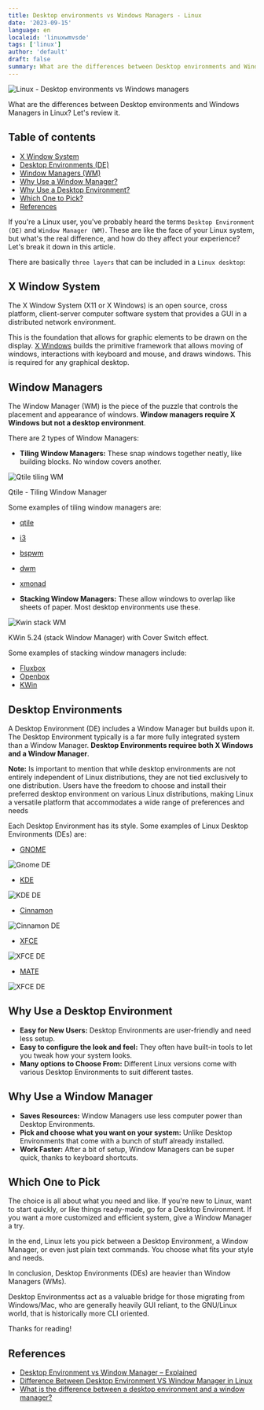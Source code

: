 ```yaml
---
title: Desktop environments vs Windows Managers - Linux
date: '2023-09-15'
language: en
localeid: 'linuxwmvsde'
tags: ['linux']
author: 'default'
draft: false
summary: What are the differences between Desktop environments and Windows Managers in Linux? Let's review it.
---
```


<div className="flex justify-center">
  <div className="w-full max-w-screen-md overflow-hidden">
    <img
      src="/static/images/2023-09-15-linux-desktop-environments-vs-window-managers/budgie-desktop.jpg"
      alt="Linux - Desktop environments vs Windows managers"
      className="mx-auto"
    />
  </div>
</div>

What are the differences between Desktop environments and Windows Managers in Linux? Let's review it.

## Table of contents

- [X Window System](#x-window-system)
- [Desktop Environments (DE)](#desktop-environments)
- [Window Managers (WM)](#window-managers)
- [Why Use a Window Manager?](#why-use-a-window-manager)
- [Why Use a Desktop Environment?](#why-use-a-desktop-environment)
- [Which One to Pick?](#which-one-to-pick)
- [References](#references)

If you're a Linux user, you've probably heard the terms `Desktop Environment (DE)` and `Window Manager (WM)`. These are like the face of your Linux system, but what's the real difference, and how do they affect your experience? Let's break it down in this article.

There are basically `three layers` that can be included in a `Linux desktop`:

## X Window System

The X Window System (X11 or X Windows) is an open source, cross platform, client-server computer software system that provides a GUI in a distributed network environment.

This is the foundation that allows for graphic elements to be drawn on the display. [X Windows](https://en.wikipedia.org/wiki/X_Window_System) builds the primitive framework that allows moving of windows, interactions with keyboard and mouse, and draws windows. This is required for any graphical desktop.

## Window Managers

The Window Manager (WM) is the piece of the puzzle that controls the placement and appearance of windows. **Window managers require X Windows but not a desktop environment**.

There are 2 types of Window Managers:

- **Tiling Window Managers:** These snap windows together neatly, like building blocks. No window covers another.

![Qtile tiling WM](/static/images/2023-09-15-linux-desktop-environments-vs-window-managers/qtile_tiling_WM.png)

Qtile - Tiling Window Manager

Some examples of tiling window managers are:

- [qtile](https://qtile.org/)
- [i3](https://i3wm.org/)
- [bspwm](https://github.com/baskerville/bspwm)
- [dwm](https://dwm.suckless.org/)
- [xmonad](https://xmonad.org/)

- **Stacking Window Managers:** These allow windows to overlap like sheets of paper. Most desktop environments use these.

![Kwin stack WM](/static/images/2023-09-15-linux-desktop-environments-vs-window-managers/kwin_stacl_WM.png)

KWin 5.24 (stack Window Manager) with Cover Switch effect.

Some examples of stacking window managers include:

- [Fluxbox](http://fluxbox.org/)
- [Openbox](http://openbox.org/wiki/Main_Page)
- [KWin](https://en.wikipedia.org/wiki/KWin)

## Desktop Environments

A Desktop Environment (DE) includes a Window Manager but builds upon it. The Desktop Environment typically is a far more fully integrated system than a Window Manager. **Desktop Environments requiree both X Windows and a Window Manager**.

**Note:** Is important to mention that while desktop environments are not entirely independent of Linux distributions, they are not tied exclusively to one distribution. Users have the freedom to choose and install their preferred desktop environment on various Linux distributions, making Linux a versatile platform that accommodates a wide range of preferences and needs

Each Desktop Environment has its style. Some examples of Linux Desktop Environments (DEs) are:

- [GNOME](https://www.gnome.org/getting-gnome/)

![Gnome DE](/static/images/2023-09-15-linux-desktop-environments-vs-window-managers/GNOME_DE.webp)

- [KDE](https://kde.org/)

![KDE DE](/static/images/2023-09-15-linux-desktop-environments-vs-window-managers/KDE_DE.png)

- [Cinnamon](<https://en.wikipedia.org/wiki/Cinnamon_(desktop_environment)>)

![Cinnamon DE](/static/images/2023-09-15-linux-desktop-environments-vs-window-managers/Cinnamon_5.2.png)

- [XFCE](https://www.xfce.org/)

![XFCE DE](/static/images/2023-09-15-linux-desktop-environments-vs-window-managers/Xfce-Desktop-Environment.png)

- [MATE](https://mate-desktop.org/)

![XFCE DE](/static/images/2023-09-15-linux-desktop-environments-vs-window-managers/MATE-DE.jpg)

## Why Use a Desktop Environment

- **Easy for New Users:** Desktop Environments are user-friendly and need less setup.
- **Easy to configure the look and feel:** They often have built-in tools to let you tweak how your system looks.
- **Many options to Choose From:** Different Linux versions come with various Desktop Environments to suit different tastes.

## Why Use a Window Manager

- **Saves Resources:** Window Managers use less computer power than Desktop Environments.
- **Pick and choose what you want on your system:** Unlike Desktop Environments that come with a bunch of stuff already installed.
- **Work Faster:** After a bit of setup, Window Managers can be super quick, thanks to keyboard shortcuts.

## Which One to Pick

The choice is all about what you need and like. If you're new to Linux, want to start quickly, or like things ready-made, go for a Desktop Environment. If you want a more customized and efficient system, give a Window Manager a try.

In the end, Linux lets you pick between a Desktop Environment, a Window Manager, or even just plain text commands. You choose what fits your style and needs.

In conclusion, Desktop Environments (DEs) are heavier than Window Managers (WMs).

Desktop Environmentss act as a valuable bridge for those migrating from Windows/Mac, who are generally heavily GUI reliant, to the GNU/Linux world, that is historically more CLI oriented.

Thanks for reading!

## References

- [Desktop Environment vs Window Manager – Explained](https://www.linuxfordevices.com/tutorials/linux/desktop-environment-vs-window-manager)
- [Difference Between Desktop Environment VS Window Manager in Linux](https://www.geeksforgeeks.org/difference-between-desktop-environment-vs-window-manager-in-linux/)
- [What is the difference between a desktop environment and a window manager?](https://askubuntu.com/questions/18078/what-is-the-difference-between-a-desktop-environment-and-a-window-manager)
